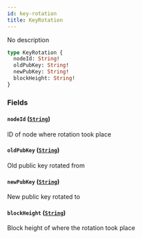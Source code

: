 ```yaml
---
id: key-rotation
title: KeyRotation
---
```



No description

```graphql
type KeyRotation {
  nodeId: String!
  oldPubKey: String!
  newPubKey: String!
  blockHeight: String!
}
```


### Fields

#### `nodeId` ([`String`](/docs/v0.47/graphql/scalars/string))

ID of node where rotation took place


#### `oldPubKey` ([`String`](/docs/v0.47/graphql/scalars/string))

Old public key rotated from


#### `newPubKey` ([`String`](/docs/v0.47/graphql/scalars/string))

New public key rotated to


#### `blockHeight` ([`String`](/docs/v0.47/graphql/scalars/string))

Block height of where the rotation took place




